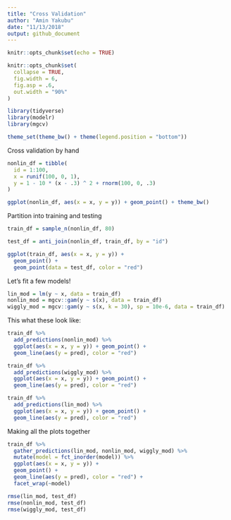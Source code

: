 ```yaml
---
title: "Cross Validation"
author: "Amin Yakubu"
date: "11/13/2018"
output: github_document
---
```


```r
knitr::opts_chunk$set(echo = TRUE)
```

```r
knitr::opts_chunk$set(
  collapse = TRUE,
  fig.width = 6,
  fig.asp = .6,
  out.width = "90%"
)

library(tidyverse)
library(modelr)
library(mgcv)

theme_set(theme_bw() + theme(legend.position = "bottom"))
```

Cross validation by hand

```r
nonlin_df = tibble(
  id = 1:100,
  x = runif(100, 0, 1),
  y = 1 - 10 * (x - .3) ^ 2 + rnorm(100, 0, .3)
)

ggplot(nonlin_df, aes(x = x, y = y)) + geom_point() + theme_bw()
```

Partition into training and testing

```r
train_df = sample_n(nonlin_df, 80)

test_df = anti_join(nonlin_df, train_df, by = "id")

ggplot(train_df, aes(x = x, y = y)) + 
  geom_point() + 
  geom_point(data = test_df, color = "red")
```

Let's fit a few models! 

```r
lin_mod = lm(y ~ x, data = train_df)
nonlin_mod = mgcv::gam(y ~ s(x), data = train_df)
wiggly_mod = mgcv::gam(y ~ s(x, k = 30), sp = 10e-6, data = train_df)
```

This what these look like:

```r
train_df %>% 
  add_predictions(nonlin_mod) %>% 
  ggplot(aes(x = x, y = y)) + geom_point() + 
  geom_line(aes(y = pred), color = "red")

train_df %>% 
  add_predictions(wiggly_mod) %>% 
  ggplot(aes(x = x, y = y)) + geom_point() + 
  geom_line(aes(y = pred), color = "red")

train_df %>% 
  add_predictions(lin_mod) %>% 
  ggplot(aes(x = x, y = y)) + geom_point() + 
  geom_line(aes(y = pred), color = "red")
```

Making all the plots together 

```r
train_df %>% 
  gather_predictions(lin_mod, nonlin_mod, wiggly_mod) %>% 
  mutate(model = fct_inorder(model)) %>% 
  ggplot(aes(x = x, y = y)) + 
  geom_point() + 
  geom_line(aes(y = pred), color = "red") + 
  facet_wrap(~model)
```

```r
rmse(lin_mod, test_df)
rmse(nonlin_mod, test_df)
rmse(wiggly_mod, test_df)
```













